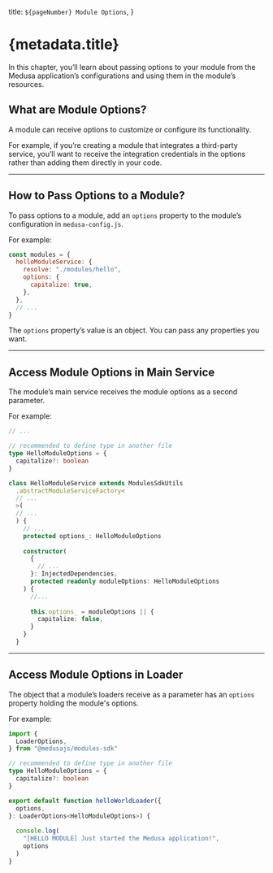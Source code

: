 
  title: `${pageNumber} Module Options`,
}

# {metadata.title}

In this chapter, you’ll learn about passing options to your module from the Medusa application’s configurations and using them in the module’s resources.

## What are Module Options?

A module can receive options to customize or configure its functionality.

For example, if you’re creating a module that integrates a third-party service, you’ll want to receive the integration credentials in the options rather than adding them directly in your code.

---

## How to Pass Options to a Module?

To pass options to a module, add an `options` property to the module’s configuration in `medusa-config.js`.

For example:

```js title="medusa-config.js"
const modules = {
  helloModuleService: {
    resolve: "./modules/hello",
    options: {
      capitalize: true,
    },
  },
  // ...
}
```

The `options` property’s value is an object. You can pass any properties you want.

---

## Access Module Options in Main Service

The module’s main service receives the module options as a second parameter.

For example:

```ts title="src/modules/hello/service.ts" highlights={[["15"], ["21"], ["25"], ["26"], ["27"]]}
// ...

// recommended to define type in another file
type HelloModuleOptions = {
  capitalize?: boolean
}

class HelloModuleService extends ModulesSdkUtils
  .abstractModuleServiceFactory<
  // ...
  >(
  // ...
  ) {
    // ...
    protected options_: HelloModuleOptions
    
    constructor(
      {
        // ...
      }: InjectedDependencies,
      protected readonly moduleOptions: HelloModuleOptions
    ) {
      //...
      
      this.options_ = moduleOptions || {
        capitalize: false,
      }
    }
  }
```

---

## Access Module Options in Loader

The object that a module’s loaders receive as a parameter has an `options` property holding the module's options.

For example:

```ts title="src/modules/hello/loaders/hello-world.ts" highlights={[["11"], ["16"]]}
import {
  LoaderOptions,
} from "@medusajs/modules-sdk"

// recommended to define type in another file
type HelloModuleOptions = {
  capitalize?: boolean
}

export default function helloWorldLoader({
  options,
}: LoaderOptions<HelloModuleOptions>) {
  
  console.log(
    "[HELLO MODULE] Just started the Medusa application!",
    options
  )
}
```
